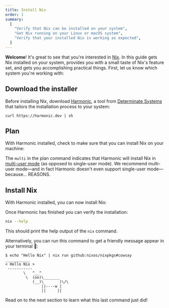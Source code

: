 ```yaml
---
title: Install Nix
order: 1
summary:
  [
    "Verify that Nix can be installed on your system",
    "Get Nix running on your Linux or macOS system",
    "Verify that your installed Nix is working as expected",
  ]
---
```


**Welcome**! It's great to see that you're interested in [Nix]. In this guide gets Nix installed on your system, provides you with a small taste of Nix's feature set, and gets you accomplishing practical things. First, let us know which system you're working with:

<Systems client:load />

## Download the installer

Before installing Nix, download [Harmonic], a tool from [Determinate Systems][detsys] that tailors the installation process to your system:

```shell
curl https://harmonic.dev | sh
```

## Plan

With Harmonic installed, check to make sure that you can install Nix on your machine:

<Harmonic command="plan" client:load />

The `multi` in the plan command indicates that Harmonic will install Nix in [multi-user
mode][multi] (as opposed to single-user mode). We recommend multi-user mode&mdash;and in fact
Harmonic doesn't even support single-user mode&mdash;because... REASONS.

## Install Nix

With Harmonic installed, you can now install Nix:

<Harmonic command="install" client:load />

Once Harmonic has finished you can verify the installation:

```bash
nix --help
```

This should print the help output of the `nix` command.

Alternatively, you can run this command to get a friendly message appear in your terminal 🙂:

```
$ echo "Hello Nix" | nix run github:nixos/nixpkgs#cowsay
___________
< Hello Nix >
 -----------
        \   ^__^
         \  (oo)\_______
            (__)\       )\/\
                ||----w |
                ||     ||
```

Read on to the next section to learn what this last command just did!

[detsys]: https://determinate.systems
[harmonic]: /concepts/harmonic
[multi]: https://nixos.org/manual/nix/stable/installation/multi-user
[nix]: https://nixos.org

